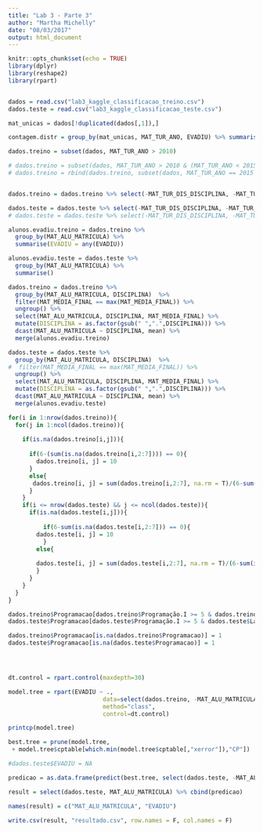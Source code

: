```yaml
---
title: "Lab 3 - Parte 3"
author: "Martha Michelly"
date: "08/03/2017"
output: html_document
---
```


```r
knitr::opts_chunk$set(echo = TRUE)
library(dplyr)
library(reshape2)
library(rpart)


dados = read.csv("lab3_kaggle_classificacao_treino.csv")
dados.teste = read.csv("lab3_kaggle_classificacao_teste.csv")

mat_unicas = dados[!duplicated(dados[,1]),]

contagem.distr = group_by(mat_unicas, MAT_TUR_ANO, EVADIU) %>% summarise(count = n())

dados.treino = subset(dados, MAT_TUR_ANO > 2010)

# dados.treino = subset(dados, MAT_TUR_ANO > 2010 & (MAT_TUR_ANO < 2015))
# dados.treino = rbind(dados.treino, subset(dados, MAT_TUR_ANO == 2015 & MAT_TUR_PERIODO == 1))


dados.treino = dados.treino %>% select(-MAT_TUR_DIS_DISCIPLINA, -MAT_TUR_ANO, -MAT_TUR_PERIODO) %>% filter(!is.na(MAT_MEDIA_FINAL))

dados.teste = dados.teste %>% select(-MAT_TUR_DIS_DISCIPLINA, -MAT_TUR_ANO, -MAT_TUR_PERIODO)
# dados.teste = dados.teste %>% select(-MAT_TUR_DIS_DISCIPLINA, -MAT_TUR_ANO, -MAT_TUR_PERIODO) %>% filter(!is.na(MAT_MEDIA_FINAL))

alunos.evadiu.treino = dados.treino %>%
  group_by(MAT_ALU_MATRICULA) %>%
  summarise(EVADIU = any(EVADIU))

alunos.evadiu.teste = dados.teste %>%
  group_by(MAT_ALU_MATRICULA) %>%
  summarise()

dados.treino = dados.treino %>%
  group_by(MAT_ALU_MATRICULA, DISCIPLINA)  %>%
  filter(MAT_MEDIA_FINAL == max(MAT_MEDIA_FINAL)) %>%
  ungroup() %>%
  select(MAT_ALU_MATRICULA, DISCIPLINA, MAT_MEDIA_FINAL) %>% 
  mutate(DISCIPLINA = as.factor(gsub(" ",".",DISCIPLINA))) %>%
  dcast(MAT_ALU_MATRICULA ~ DISCIPLINA, mean) %>%
  merge(alunos.evadiu.treino)

dados.teste = dados.teste %>%
  group_by(MAT_ALU_MATRICULA, DISCIPLINA)  %>%
#  filter(MAT_MEDIA_FINAL == max(MAT_MEDIA_FINAL)) %>%
  ungroup() %>%
  select(MAT_ALU_MATRICULA, DISCIPLINA, MAT_MEDIA_FINAL) %>% 
  mutate(DISCIPLINA = as.factor(gsub(" ",".",DISCIPLINA))) %>%
  dcast(MAT_ALU_MATRICULA ~ DISCIPLINA, mean) %>%
  merge(alunos.evadiu.teste)

for(i in 1:nrow(dados.treino)){
  for(j in 1:ncol(dados.treino)){
    
    if(is.na(dados.treino[i,j])){
      
      if(6-(sum(is.na(dados.treino[i,2:7]))) == 0){
        dados.treino[i, j] = 10
      }
      else{
       dados.treino[i, j] = sum(dados.treino[i,2:7], na.rm = T)/(6-sum(is.na(dados.treino[i,2:7])))
      }
    }
    if(i <= nrow(dados.teste) && j <= ncol(dados.teste)){
      if(is.na(dados.teste[i,j])){
        
          if(6-sum(is.na(dados.teste[i,2:7])) == 0){
        dados.teste[i, j] = 10
          }
        else{
        
        dados.teste[i, j] = sum(dados.teste[i,2:7], na.rm = T)/(6-sum(is.na(dados.teste[i,2:7])))
        }
      }
    }
  }
}

dados.treino$Programacao[dados.treino$Programação.I >= 5 & dados.treino$Laboratório.de.Programação.I >= 5 ] = 0
dados.teste$Programacao[dados.teste$Programação.I >= 5 & dados.teste$Laboratório.de.Programação.I >= 5 ] = 0

dados.treino$Programacao[is.na(dados.treino$Programacao)] = 1
dados.teste$Programacao[is.na(dados.teste$Programacao)] = 1




dt.control = rpart.control(maxdepth=30)

model.tree = rpart(EVADIU ~ .,
                           data=select(dados.treino, -MAT_ALU_MATRICULA),
                           method="class",
                           control=dt.control)

printcp(model.tree)

best.tree = prune(model.tree,
 + model.tree$cptable[which.min(model.tree$cptable[,"xerror"]),"CP"])

#dados.teste$EVADIU = NA

predicao = as.data.frame(predict(best.tree, select(dados.teste, -MAT_ALU_MATRICULA), type = "class"))

result = select(dados.teste, MAT_ALU_MATRICULA) %>% cbind(predicao)

names(result) = c("MAT_ALU_MATRICULA", "EVADIU")

write.csv(result, "resultado.csv", row.names = F, col.names = F)
```
